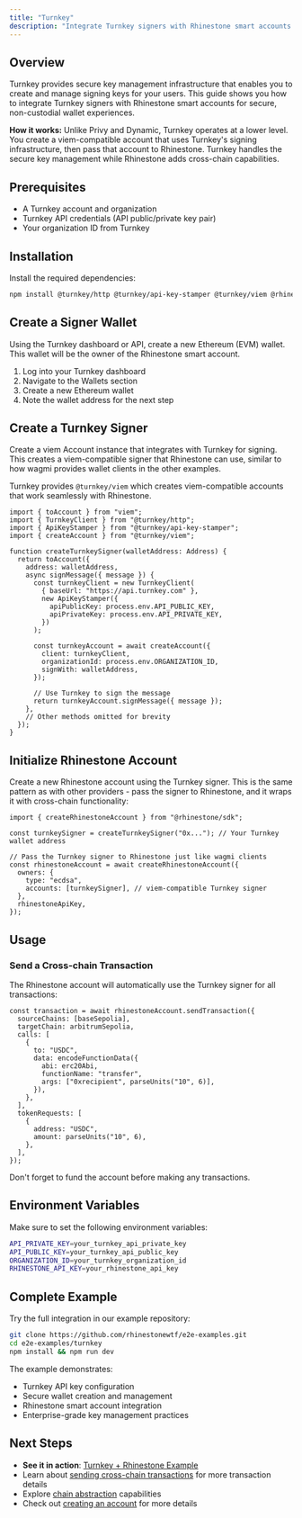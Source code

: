 ```yaml
---
title: "Turnkey"
description: "Integrate Turnkey signers with Rhinestone smart accounts."
---
```


## Overview

Turnkey provides secure key management infrastructure that enables you to create and manage signing keys for your users. This guide shows you how to integrate Turnkey signers with Rhinestone smart accounts for secure, non-custodial wallet experiences.

**How it works:** Unlike Privy and Dynamic, Turnkey operates at a lower level. You create a viem-compatible account that uses Turnkey's signing infrastructure, then pass that account to Rhinestone. Turnkey handles the secure key management while Rhinestone adds cross-chain capabilities.

## Prerequisites

- A Turnkey account and organization
- Turnkey API credentials (API public/private key pair)
- Your organization ID from Turnkey

## Installation

Install the required dependencies:

```bash
npm install @turnkey/http @turnkey/api-key-stamper @turnkey/viem @rhinestone/sdk viem
```

## Create a Signer Wallet

Using the Turnkey dashboard or API, create a new Ethereum (EVM) wallet. This wallet will be the owner of the Rhinestone smart account.

1. Log into your Turnkey dashboard
2. Navigate to the Wallets section
3. Create a new Ethereum wallet
4. Note the wallet address for the next step

## Create a Turnkey Signer

Create a viem Account instance that integrates with Turnkey for signing. This creates a viem-compatible signer that Rhinestone can use, similar to how wagmi provides wallet clients in the other examples.

<Note>Turnkey provides `@turnkey/viem` which creates viem-compatible accounts that work seamlessly with Rhinestone.</Note>

```tsx
import { toAccount } from "viem";
import { TurnkeyClient } from "@turnkey/http";
import { ApiKeyStamper } from "@turnkey/api-key-stamper";
import { createAccount } from "@turnkey/viem";

function createTurnkeySigner(walletAddress: Address) {
  return toAccount({
    address: walletAddress,
    async signMessage({ message }) {
      const turnkeyClient = new TurnkeyClient(
        { baseUrl: "https://api.turnkey.com" },
        new ApiKeyStamper({
          apiPublicKey: process.env.API_PUBLIC_KEY,
          apiPrivateKey: process.env.API_PRIVATE_KEY,
        })
      );
      
      const turnkeyAccount = await createAccount({
        client: turnkeyClient,
        organizationId: process.env.ORGANIZATION_ID,
        signWith: walletAddress,
      });
      
      // Use Turnkey to sign the message
      return turnkeyAccount.signMessage({ message });
    },
    // Other methods omitted for brevity
  });
}
```

## Initialize Rhinestone Account

Create a new Rhinestone account using the Turnkey signer. This is the same pattern as with other providers - pass the signer to Rhinestone, and it wraps it with cross-chain functionality:

```tsx {4-6}
import { createRhinestoneAccount } from "@rhinestone/sdk";

const turnkeySigner = createTurnkeySigner("0x..."); // Your Turnkey wallet address

// Pass the Turnkey signer to Rhinestone just like wagmi clients
const rhinestoneAccount = await createRhinestoneAccount({
  owners: {
    type: "ecdsa",
    accounts: [turnkeySigner], // viem-compatible Turnkey signer
  },
  rhinestoneApiKey,
});
```

## Usage

### Send a Cross-chain Transaction

The Rhinestone account will automatically use the Turnkey signer for all transactions:

```tsx {7-11}
const transaction = await rhinestoneAccount.sendTransaction({
  sourceChains: [baseSepolia],
  targetChain: arbitrumSepolia,
  calls: [
    {
      to: "USDC",
      data: encodeFunctionData({
        abi: erc20Abi,
        functionName: "transfer",
        args: ["0xrecipient", parseUnits("10", 6)],
      }),
    },
  ],
  tokenRequests: [
    {
      address: "USDC",
      amount: parseUnits("10", 6),
    },
  ],
});
```

<Note>Don't forget to fund the account before making any transactions.</Note>

## Environment Variables

Make sure to set the following environment variables:

```bash
API_PRIVATE_KEY=your_turnkey_api_private_key
API_PUBLIC_KEY=your_turnkey_api_public_key
ORGANIZATION_ID=your_turnkey_organization_id
RHINESTONE_API_KEY=your_rhinestone_api_key
```

## Complete Example

Try the full integration in our example repository:

```bash
git clone https://github.com/rhinestonewtf/e2e-examples.git
cd e2e-examples/turnkey
npm install && npm run dev
```

The example demonstrates:
- Turnkey API key configuration
- Secure wallet creation and management
- Rhinestone smart account integration
- Enterprise-grade key management practices

## Next Steps

- **See it in action**: [Turnkey + Rhinestone Example](https://github.com/rhinestonewtf/e2e-examples/tree/main/turnkey)
- Learn about [sending cross-chain transactions](../create-first-transaction) for more transaction details
- Explore [chain abstraction](../../intents/unified-balance) capabilities  
- Check out [creating an account](../create-account) for more details